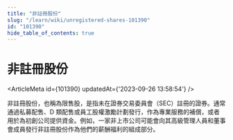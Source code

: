 ```yaml
---
title: "非註冊股份"
slug: "/learn/wiki/unregistered-shares-101390"
id: "101390"
hide_table_of_contents: true
---
```



# 非註冊股份

<ArticleMeta id={101390} updatedAt={'2023-09-26 13:58:54'} />
<div className='border-solid border-b border-t-0 my-4 border-[var(--ifm-color-gray-300)]' />

非註冊股份，也稱為限售股，是指未在證券交易委員會（SEC）註冊的證券。通常通過私募配售、D 類配售或員工股權激勵計劃發行，作為專業服務的補償，或者用於為初創公司提供資金。例如，一家非上市公司可能會向其高級管理人員和董事會成員發行非註冊股份作為他們的薪酬福利的組成部分。
